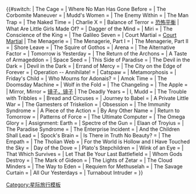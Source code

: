 {{#switch:{{{1}}}
| The Cage = {{link-en|囚笼 (星际旅行)|The Cage (Star Trek)|囚笼}}
| Where No Man Has Gone Before = {{link-en|前人未至之境（TOS）|Where No Man Has Gone Before|前人未至之境}}
| The Corbomite Maneuver = 
| Mudd's Women = 
| The Enemy Within = 
| The Man Trap = {{link-en|男性陷阱|The Man Trap}}
| The Naked Time = 
| Charlie X = 
| Balance of Terror = [[恐怖平衡]]
| What Are Little Girls Made Of? = {{link-en|小女孩是什么做的？|What Are Little Girls Made Of?}}
| Dagger of the Mind = 
| Miri = 
| The Conscience of the King = 
| The Galileo Seven = 
| Court Martial = [[:en:Court Martial (Star Trek)|Court Martial]]
| The Menagerie = 
| The Menagerie, Part I = 
| The Menagerie, Part II = 
| Shore Leave = {{link-en|上岸假期 (星际旅行)|Shore Leave (Star Trek)|上岸假期}}
| The Squire of Gothos = 
| Arena = 
| The Alternative Factor = 
| Tomorrow is Yesterday = 
| The Return of the Archons = 
| A Taste of Armageddon = 
| Space Seed = {{link-en|太空种子|Space Seed}}
| This Side of Paradise = 
| The Devil in the Dark = {{link-en|黑夜魔鬼|Devil in the Dark}}
| Devil in the Dark = {{link-en|黑夜魔鬼|Devil in the Dark}}
| Errand of Mercy = 
| The City on the Edge of Forever = 
| Operation -- Annihilate! = 
<!-- Season 2 -->
| Catspaw = 
| Metamorphosis = 
| Friday's Child = 
| Who Mourns for Adonais? = {{link-en|谁悼我主？|Who Mourns for Adonais?}}
| Amok Time = 
| The Doomsday Machine = 
| Wolf in the Fold = 
| The Changeling = 
| The Apple = 
| Mirror, Mirror = [[镜子，镜子]]
| The Deadly Years = 
| I, Mudd = 
| The Trouble with Tribbles = 
| Bread and Circuses = 
| Journey to Babel = 
| A Private Little War = 
| The Gamesters of Triskelion = 
| Obsession = {{link-en|执著 (星际旅行)|Obsession (Star Trek)|执著}}
| The Immunity Syndrome = 
| A Piece of the Action = 
| By Any Other Name = 
| Return to Tomorrow = 
| Patterns of Force = 
| The Ultimate Computer = 
| The Omega Glory = 
| Assignment: Earth = 
<!-- Season 3 -->
| Spectre of the Gun = 
| Elaan of Troyius = 
| The Paradise Syndrome = {{link-en|天堂综合征|The Paradise Syndrome}}
| The Enterprise Incident = 
| And the Children Shall Lead = 
| Spock's Brain = 
| Is There in Truth No Beauty? = 
| The Empath = 
| The Tholian Web = {{tsl|en|The Tholian Web|索利安之网}}
| For the World is Hollow and I Have Touched the Sky = 
| Day of the Dove = 
| Plato's Stepchildren = 
| Wink of an Eye = 
| That Which Survives = 
| Let That Be Your Last Battlefield = 
| Whom Gods Destroy = 
| The Mark of Gideon = 
| The Lights of Zetar = 
| The Cloud Minders = 
| The Way to Eden = 
| Requiem for Methuselah = 
| The Savage Curtain = 
| All Our Yesterdays = 
| Turnabout Intruder = 
}}<noinclude>[[Category:星际旅行模板]]</noinclude><noinclude>{{NoteTA|G1=StarTrek}}</noinclude>
